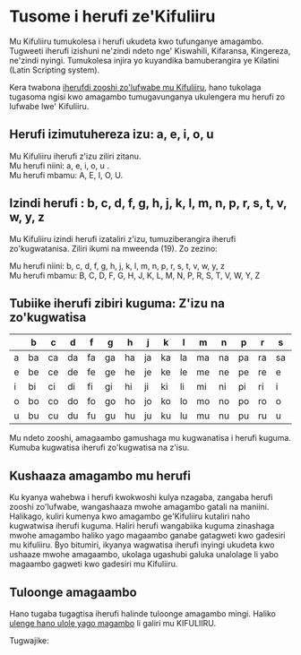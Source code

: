 # Tusome i herufi ze'Kifuliiru

Mu Kifuliiru tumukolesa i herufi ukudeta kwo tufunganye amagambo. Tugweeti iherufi izishuni ne'zindi ndeto nge' Kiswahili, Kifaransa, Kingereza, ne'zindi nyingi. Tumukolesa injira yo kuyandika bamuberangira ye Kilatini (Latin Scripting system).

Kera twabona [iherufdi zooshi zo'lufwabe mu Kifuliiru](./ulufwabe), hano tukolaga tugasoma ngisi kwo amagambo tumugavunganya ukulengera mu herufi zo lufwabe lwe' Kifuliiru.

## Herufi izimutuhereza izu: a, e, i, o, u

Mu Kifuliiru iherufi z'izu ziliri zitanu.  
Mu herufi niini: a, e, i, o, u .  
Mu herufi mbamu: A, E, I, O, U.

## Izindi herufi : b, c, d, f, g, h, j, k, l, m, n, p, r, s, t, v, w, y, z

Mu Kifuliiru izindi herufi izataliri z'izu, tumuziberangira iherufi zo'kugwatanisa. Ziliri ikumi na mweenda (19). Zo zezino:

Mu herufi niini: b, c, d, f, g, h, j, k, l, m, n, p, r, s, t, v, w, y, z  
Mu herufi mbamu: B, C, D, F, G, H, J, K, L, M, N, P, R, S, T, V, W, Y, Z

## Tubiike iherufi zibiri kuguma: Z'izu na zo'kugwatisa

|     | b   | c   | d   | f   | g   | h   | j   | k   | l   | m   | n   | p   | r   | s   | t   | v   | w   | y   | z   |
| --- | --- | --- | --- | --- | --- | --- | --- | --- | --- | --- | --- | --- | --- | --- | --- | --- | --- | --- | --- |
| a   | ba  | ca  | da  | fa  | ga  | ha  | ja  | ka  | la  | ma  | na  | pa  | ra  | sa  | ta  | va  | wa  | ya  | za  |
| e   | be  | ce  | de  | fe  | ge  | he  | je  | ke  | le  | me  | ne  | pe  | re  | e   | te  | ve  | we  | ye  | ze  |
| i   | bi  | ci  | di  | fi  | gi  | hi  | ji  | ki  | li  | mi  | ni  | pi  | ri  | i   | ti  | vi  | wi  | yi  | zi  |
| o   | bo  | co  | do  | fo  | go  | ho  | jo  | ko  | lo  | mo  | no  | po  | ro  | o   | to  | vo  | wo  | yo  | zo  |
| u   | bu  | cu  | du  | fu  | gu  | hu  | ju  | ku  | lu  | mu  | nu  | pu  | ru  | u   | tu  | vu  | wu  | yu  | zu  |

Mu ndeto zooshi, amagaambo gamushaga mu kugwanatisa i herufi kuguma. Kumuba kugwatisa iherufi zo'kugwatisa na z'isu.

## Kushaaza amagambo mu herufi

Ku kyanya wahebwa i herufi kwokwoshi kulya nzagaba, zangaba herufi zooshi zo'lufwabe, wangashaaza mwohe amagambo gatali na maniini. Halikago, kuliri kumenya kwo amagambo ge'Kifuliiru kutaliri naho kugwatwisa iherufi kuguma. Haliri herufi wangabiika kuguma zinashaga mwohe amagambo haliko yago magaambo ganabe gatagweti kwo gadesiri mu kifuliiru. Byo bitumiri, ikyanya wagwatisa iherufi inyingi ukudeta kwo ushaaze mwohe amagaambo, ukolaga ugashubi galuka unalolage li yabo magaambo gagweti kwo gadesiri mu Kifuliiru.

## Tuloonge amagaambo

Hano tugaba tugagtisa iherufi halinde tuloonge amagambo mingi. Haliko [ulenge hano ulole yago magambo](../bingi-ku-kifuliiru/amagambo) li galiri mu KIFULIIRU.

Tugwajike:
